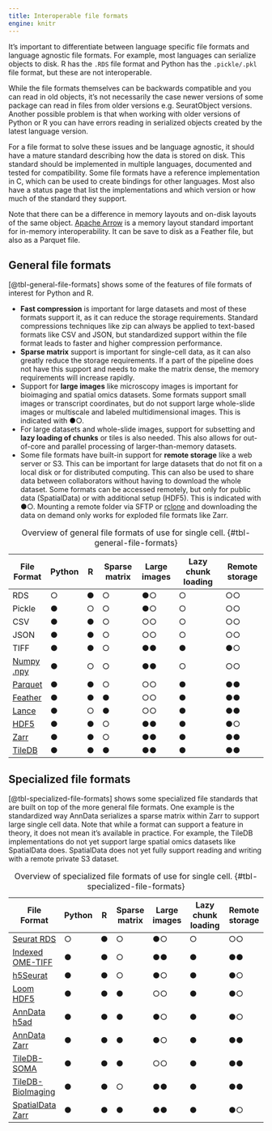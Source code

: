 ```yaml
---
title: Interoperable file formats
engine: knitr
---
```


It's important to differentiate between language specific file formats and language agnostic file formats. For example, most languages can serialize objects to disk. R has the `.RDS` file format and Python has the `.pickle/.pkl` file format, but these are not interoperable.

While the file formats themselves can be backwards compatible and you can read in old objects, it's not necessarily the case newer versions of some package can read in files from older versions e.g. SeuratObject versions. Another possible problem is that when working with older versions of Python or R you can have errors reading in serialized objects created by the latest language version.

For a file format to solve these issues and be language agnostic, it should have a mature standard describing how the data is stored on disk. This standard should be implemented in multiple languages, documented and tested for compatibility. Some file formats have a reference implementation in C, which can be used to create bindings for other languages. Most also have a status page that list the implementations and which version or how much of the standard they support.

Note that there can be a difference in memory layouts and on-disk layouts of the same object. [Apache Arrow](https://arrow.apache.org/docs/index.html) is a memory layout standard important for in-memory interoperability. It can be save to disk as a Feather file, but also as a Parquet file.

## General file formats

[@tbl-general-file-formats] shows some of the features of file formats of interest for Python and R.

- **Fast compression** is important for large datasets and most of these formats support it, as it can reduce the storage requirements. Standard compressions techniques like zip can always be applied to text-based formats like CSV and JSON, but standardized support within the file format leads to faster and higher compression performance.
- **Sparse matrix** support is important for single-cell data, as it can also greatly reduce the storage requirements. If a part of the pipeline does not have this support and needs to make the matrix dense, the memory requirements will increase rapidly. 
- Support for **large images** like microscopy images is important for bioimaging and spatial omics datasets. Some formats support small images or transcript coordinates, but do not support large whole-slide images or multiscale and labeled multidimensional images. This is indicated with ●○.
- For large datasets and whole-slide images, support for subsetting and **lazy loading of chunks** or tiles is also needed. This also allows for out-of-core and parallel processing of larger-than-memory datasets.
- Some file formats have built-in support for **remote storage** like a web server or S3. This can be important for large datasets that do not fit on a local disk or for distributed computing. This can also be used to share data between collaborators without having to download the whole dataset. Some formats can be accessed remotely, but only for public data (SpatialData) or with additional setup (HDF5). This is indicated with ●○. Mounting a remote folder via SFTP or [rclone](https://rclone.org) and downloading the data on demand only works for exploded file formats like Zarr.

| File Format | Python | R | Sparse matrix | Large images | Lazy chunk loading | Remote storage |
|-------------|--------|---|---------------|-------------|--------------------|----------------|
| RDS         | ○     | ●|    ○       | ●○          | ○                      | ○○ |
| Pickle      | ●     | ○|    ○       | ●○          | ○                      | ○○ |
| CSV         | ●     | ●|    ○       | ○○          | ○                      | ○○ |
| JSON        | ●     | ●|    ○       | ○○          | ○                      | ○○ |
| TIFF        | ●     | ●|    ○       | ●●          | ●                      | ●○ |
| [Numpy .npy](https://numpy.org/doc/stable/reference/generated/numpy.lib.format.html#module-numpy.lib.format) | ●                | ○ |  ○    | ●●          | ○                      | ○○ |
| [Parquet](https://parquet.apache.org/) | ● | ● | ○ | ○○ | ● | ●● |
| [Feather](https://arrow.apache.org/docs/python/feather.html) | ● | ● | ● | ○○ | ● | ●● |
| [Lance](https://github.com/lancedb/lance) | ● | ○ | ● | ○○ | ● | ●●
| [HDF5](https://www.hdfgroup.org/) | ● | ● | ○ | ●● | ● | ●○ |
| [Zarr](https://zarr.readthedocs.io/en/stable/) | ● | ● | ○ | ●● | ● | ●● |
| [TileDB](https://tiledb.io/) | ● | ● | ● | ●● | ● | ●● |

: Overview of general file formats of use for single cell. {#tbl-general-file-formats}

## Specialized file formats

[@tbl-specialized-file-formats] shows some specialized file standards that are built on top of the more general file formats. One example is the standardized way AnnData serializes a sparse matrix within Zarr to support large single cell data. 
Note that while a format can support a feature in theory, it does not mean it's available in practice. For example, the TileDB implementations do not yet support large spatial omics datasets like SpatialData does. SpatialData does not yet fully support reading and writing with a remote private S3 dataset. 

| File Format | Python | R | Sparse matrix | Large images | Lazy chunk loading | Remote storage |
|-------------|--------|---|---------------|-------------|--------------------|----------------|
| [Seurat RDS](https://satijalab.org/seurat/) | ○ | ● | ○ | ●○ | ○ | ○○
| [Indexed OME-TIFF](http://viv.gehlenborglab.org/#data-preparation) | ● | ● | ○ | ●● | ● | ●● |
| [h5Seurat](https://mojaveazure.github.io/seurat-disk/index.html) | ● | ● | ○ | ●○ | ● | ●○ |
| [Loom HDF5](https://loompy.org/) | ● | ● | ● | ○○ | ● | ●○ |
| [AnnData h5ad](https://anndata.readthedocs.io/en/latest/anndata.zarr.html) | ● | ● | ● | ●○ | ● | ●○ |
| [AnnData Zarr](https://anndata.readthedocs.io/en/latest/anndata.zarr.html) | ● | ● | ● | ●○ | ● | ●● |
| [TileDB-SOMA](https://tiledb.com/open-source/life-sciences) | ● | ● | ● | ○○ | ● | ●● |
| [TileDB-BioImaging](https://tiledb.com/open-source/life-sciences) | ● | ● | ○ | ●● | ● | ●● |
| [SpatialData Zarr](https://spatialdata.scverse.org/en/stable/) | ● | ● | ● | ●● | ● | ●○ |

: Overview of specialized file formats of use for single cell. {#tbl-specialized-file-formats}